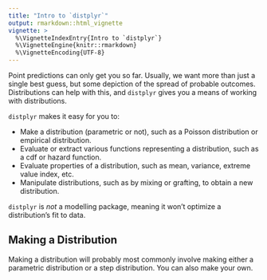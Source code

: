 ```yaml
---
title: "Intro to `distplyr`"
output: rmarkdown::html_vignette
vignette: >
  %\VignetteIndexEntry{Intro to `distplyr`}
  %\VignetteEngine{knitr::rmarkdown}
  %\VignetteEncoding{UTF-8}
---
```


Point predictions can only get you so far. Usually, we want more than just a single best guess, but some depiction of the spread of probable outcomes. Distributions can help with this, and `distplyr` gives you a means of working with distributions. 

`distplyr` makes it easy for you to:

- Make a distribution (parametric or not), such as a Poisson distribution or empirical distribution.
- Evaluate or extract various functions representing a distribution, such as a cdf or hazard function.
- Evaluate properties of a distribution, such as mean, variance, extreme value index, etc.
- Manipulate distributions, such as by mixing or grafting, to obtain a new distribution.

`distplyr` is _not_ a modelling package, meaning it won't optimize a distribution's fit to data.  

## Making a Distribution

Making a distribution will probably most commonly involve making either a parametric distribution or a step distribution. You can also make your own.
